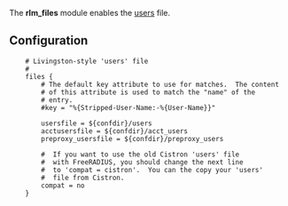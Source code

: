 The '''rlm_files''' module enables the [[users]] file.

{{Default in the server source|src/modules/rlm_files/}}

==Configuration==

{{Default in the server source|raddb/modules/files}}

<pre>
	# Livingston-style 'users' file
	#
	files {
		# The default key attribute to use for matches.  The content
		# of this attribute is used to match the "name" of the
		# entry.
		#key = "%{Stripped-User-Name:-%{User-Name}}"

		usersfile = ${confdir}/users
		acctusersfile = ${confdir}/acct_users
		preproxy_usersfile = ${confdir}/preproxy_users

		#  If you want to use the old Cistron 'users' file
		#  with FreeRADIUS, you should change the next line
		#  to 'compat = cistron'.  You can the copy your 'users'
		#  file from Cistron.
		compat = no
	}
</pre>
